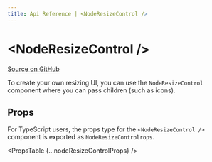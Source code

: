 ```yaml
---
title: Api Reference | <NodeResizeControl />
---
```



# &lt;NodeResizeControl />

[Source on GitHub](https://github.com/wbkd/react-flow/blob/bacaa99c73b347856f63c5d495f5a0829be1e431/packages/node-resizer/src/ResizeControl.tsx/#L27)

To create your own resizing UI, you can use the `NodeResizeControl` component where you can pass children (such as icons).

## Props

For TypeScript users, the props type for the `<NodeResizeControl />` component is exported
as `NodeResizeControlrops`.

<PropsTable {...nodeResizeControlProps} />

